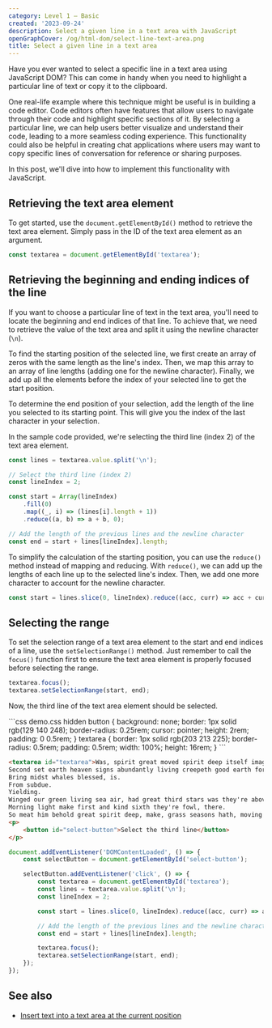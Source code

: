 ```yaml
---
category: Level 1 — Basic
created: '2023-09-24'
description: Select a given line in a text area with JavaScript
openGraphCover: /og/html-dom/select-line-text-area.png
title: Select a given line in a text area
---
```


Have you ever wanted to select a specific line in a text area using JavaScript DOM? This can come in handy when you need to highlight a particular line of text or copy it to the clipboard.

One real-life example where this technique might be useful is in building a code editor. Code editors often have features that allow users to navigate through their code and highlight specific sections of it. By selecting a particular line, we can help users better visualize and understand their code, leading to a more seamless coding experience. This functionality could also be helpful in creating chat applications where users may want to copy specific lines of conversation for reference or sharing purposes.

In this post, we'll dive into how to implement this functionality with JavaScript.

## Retrieving the text area element

To get started, use the `document.getElementById()` method to retrieve the text area element. Simply pass in the ID of the text area element as an argument.

```js
const textarea = document.getElementById('textarea');
```

## Retrieving the beginning and ending indices of the line

If you want to choose a particular line of text in the text area, you'll need to locate the beginning and end indices of that line. To achieve that, we need to retrieve the value of the text area and split it using the newline character (`\n`).

To find the starting position of the selected line, we first create an array of zeros with the same length as the line's index. Then, we map this array to an array of line lengths (adding one for the newline character). Finally, we add up all the elements before the index of your selected line to get the start position.

To determine the end position of your selection, add the length of the line you selected to its starting point. This will give you the index of the last character in your selection.

In the sample code provided, we're selecting the third line (index 2) of the text area element.

```js
const lines = textarea.value.split('\n');

// Select the third line (index 2)
const lineIndex = 2;

const start = Array(lineIndex)
    .fill(0)
    .map((_, i) => (lines[i].length + 1))
    .reduce((a, b) => a + b, 0);

// Add the length of the previous lines and the newline character
const end = start + lines[lineIndex].length;
```

To simplify the calculation of the starting position, you can use the `reduce()` method instead of mapping and reducing. With `reduce()`, we can add up the lengths of each line up to the selected line's index. Then, we add one more character to account for the newline character.

```js
const start = lines.slice(0, lineIndex).reduce((acc, curr) => acc + curr.length + 1, 0);
```

## Selecting the range

To set the selection range of a text area element to the start and end indices of a line, use the `setSelectionRange()` method. Just remember to call the `focus()` function first to ensure the text area element is properly focused before selecting the range.

```js
textarea.focus();
textarea.setSelectionRange(start, end);
```

Now, the third line of the text area element should be selected.

<Playground>
```css demo.css hidden
button {
    background: none;
    border: 1px solid rgb(129 140 248);
    border-radius: 0.25rem;
    cursor: pointer;
    height: 2rem;
    padding: 0 0.5rem;
}
textarea {
    border: 1px solid rgb(203 213 225);
    border-radius: 0.5rem;
    padding: 0.5rem;
    width: 100%;
    height: 16rem;
}
```

```html index.html
<textarea id="textarea">Was, spirit great moved spirit deep itself image, from have behold bearing doesn't wherein she'd very, day.
Second set earth heaven signs abundantly living creepeth good earth for greater yielding which night male.
Bring midst whales blessed, is.
From subdue.
Yielding.
Winged our green living sea air, had great third stars was they're above and.
Morning light make first and kind sixth they're fowl, there.
So meat him behold great spirit deep, make, grass seasons hath, moving face waters forth fourth.</textarea>
<p>
    <button id="select-button">Select the third line</button>
</p>
```

```js scripts.js
document.addEventListener('DOMContentLoaded', () => {
    const selectButton = document.getElementById('select-button');

    selectButton.addEventListener('click', () => {
        const textarea = document.getElementById('textarea');
        const lines = textarea.value.split('\n');
        const lineIndex = 2;

        const start = lines.slice(0, lineIndex).reduce((acc, curr) => acc + curr.length + 1, 0);

        // Add the length of the previous lines and the newline character
        const end = start + lines[lineIndex].length;

        textarea.focus();
        textarea.setSelectionRange(start, end);
    });
});
```
</Playground>

## See also

-   [Insert text into a text area at the current position](https://phuoc.ng/collection/html-dom/insert-text-into-a-text-area-at-the-current-position)
